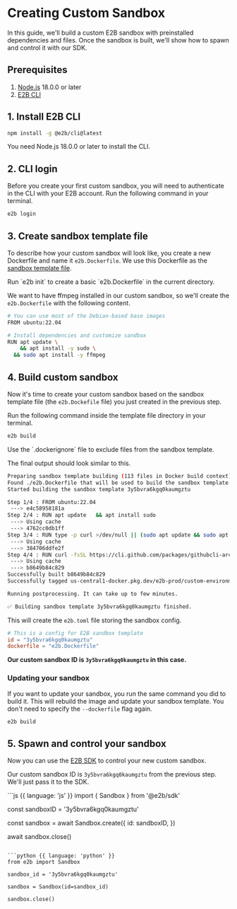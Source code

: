 
# Creating Custom Sandbox

In this guide, we'll build a custom E2B sandbox with preinstalled dependencies and files.
Once the sandbox is built, we'll show how to spawn and control it with our SDK.

## Prerequisites
1. [Node.js](https://nodejs.org/) 18.0.0 or later
1. [E2B CLI](https://www.npmjs.com/package/@e2b/cli)

## 1. Install E2B CLI

```bash
npm install -g @e2b/cli@latest
```

<Note>
You need Node.js 18.0.0 or later to install the CLI.
</Note>

## 2. CLI login
Before you create your first custom sandbox, you will need to authenticate in the CLI with your E2B account.
Run the following command in your terminal.
```bash
e2b login
```

## 3. Create sandbox template file
To describe how your custom sandbox will look like, you create a new Dockerfile and name it `e2b.Dockerfile`.
We use this Dockerfile as the [sandbox template file](/sandbox/templates/template-file).

<Note>
Run `e2b init` to create a basic `e2b.Dockerfile` in the current directory.
</Note>

We want to have ffmpeg installed in our custom sandbox, so we'll create the `e2b.Dockerfile` with the following content.
```bash
# You can use most of the Debian-based base images
FROM ubuntu:22.04

# Install dependencies and customize sandbox
RUN apt update \
	&& apt install -y sudo \
  && sudo apt install -y ffmpeg
```

## 4. Build custom sandbox
Now it's time to create your custom sandbox based on the sandbox template file (the `e2b.Dockefile` file) you just created in the previous step.

Run the following command inside the template file directory in your terminal.
```bash
e2b build
```

<Note>
Use the `.dockerignore` file to exclude files from the sandbox template.
</Note>

The final output should look similar to this.
```bash
Preparing sandbox template building (113 files in Docker build context).
Found ./e2b.Dockerfile that will be used to build the sandbox template.
Started building the sandbox template 3y5bvra6kgq0kaumgztu

Step 1/4 : FROM ubuntu:22.04
 ---> e4c58958181a
Step 2/4 : RUN apt update 	&& apt install sudo
 ---> Using cache
 ---> 4762cc0db1ff
Step 3/4 : RUN type -p curl >/dev/null || (sudo apt update && sudo apt install curl -y)
 ---> Using cache
 ---> 384706ddfe2f
Step 4/4 : RUN curl -fsSL https://cli.github.com/packages/githubcli-archive-keyring.gpg | sudo dd of=/usr/share/keyrings/githubcli-archive-keyring.gpg 	&& sudo chmod go+r /usr/share/keyrings/githubcli-archive-keyring.gpg 	   && echo "deb [arch=$(dpkg --print-architecture) signed-by=/usr/share/keyrings/githubcli-archive-keyring.gpg] https://cli.github.com/packages stable main" | sudo tee /etc/apt/sources.list.d/github-cli.list > /dev/null 	 sudo apt update 	 sudo apt install gh -y
 ---> Using cache
 ---> b8649b84c829
Successfully built b8649b84c829
Successfully tagged us-central1-docker.pkg.dev/e2b-prod/custom-environments/3y5bvra6kgq0kaumgztu:b96935dc-fe87-45fb-229d-a3fba4fe160d

Running postprocessing. It can take up to few minutes.

✅ Building sandbox template 3y5bvra6kgq0kaumgztu finished.
```


This will create the `e2b.toml` file storing the sandbox config.
```toml
# This is a config for E2B sandbox template
id = "3y5bvra6kgq0kaumgztu"
dockerfile = "e2b.Dockerfile"
```

**Our custom sandbox ID is `3y5bvra6kgq0kaumgztu` in this case.**

### Updating your sandbox
If you want to update your sandbox, you run the same command you did to build it.
This will rebuild the image and update your sandbox template.
You don't need to specify the `--dockerfile` flag again.

```bash
e2b build
```

## 5. Spawn and control your sandbox

Now you can use the [E2B SDK](/getting-started/installation) to control your new custom sandbox.

Our custom sandbox ID is `3y5bvra6kgq0kaumgztu` from the previous step. We'll just pass it to the SDK.

<CodeGroup isRunnable={false}>
```js {{ language: 'js' }}
import { Sandbox } from '@e2b/sdk'

const sandboxID = '3y5bvra6kgq0kaumgztu'

const sandbox = await Sandbox.create({
  id: sandboxID,
})

await sandbox.close()
```

```python {{ language: 'python' }}
from e2b import Sandbox

sandbox_id = '3y5bvra6kgq0kaumgztu'

sandbox = Sandbox(id=sandbox_id)

sandbox.close()
```
</CodeGroup>

